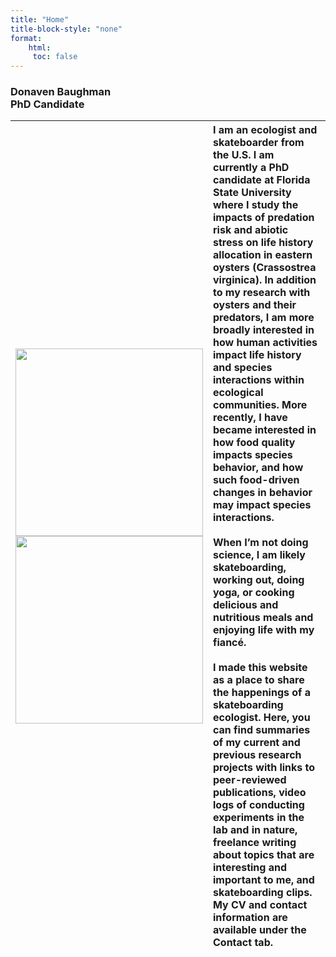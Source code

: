 ```yaml
---
title: "Home"
title-block-style: "none"
format: 
    html:
     toc: false
---
```


### Donaven Baughman<br> PhD Candidate

| ![](images/Me%20working%20on%20intertidal%20cage-01.png){width="300"}<br>![](images/intertidal_1.JPG){width="300"} | I am an ecologist and skateboarder from the U.S. I am currently a PhD candidate at Florida State University where I study the impacts of predation risk and abiotic stress on life history allocation in eastern oysters (Crassostrea virginica). In addition to my research with oysters and their predators, I am more broadly interested in how human activities impact life history and species interactions within ecological communities. More recently, I have became interested in how food quality impacts species behavior, and how such food-driven changes in behavior may impact species interactions. <br><br> When I'm not doing science, I am likely skateboarding, working out, doing yoga, or cooking delicious and nutritious meals and enjoying life with my fiancé. <br><br> I made this website as a place to share the happenings of a skateboarding ecologist. Here, you can find summaries of my current and previous research projects with links to peer-reviewed publications, video logs of conducting experiments in the lab and in nature, freelance writing about topics that are interesting and important to me, and skateboarding clips. My CV and contact information are available under the Contact tab. |
|:-----------------------------------|:-----------------------------------|

```r
```
